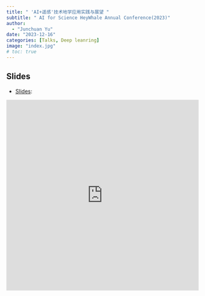 ```yaml
---
title: " 'AI+遥感'技术地学应用实践与展望 "
subtitle: " AI for Science HeyWhale Annual Conference(2023)"
author: 
  - "Junchuan Yu"
date: "2023-12-16"
categories: [Talks, Deep leanring]
image: "index.jpg"
# toc: true
---
```



## Slides

-   [Slides](https://yujc.quarto.pub/slide-20240111/#/section/):


<iframe src="https://yujc.quarto.pub/slide-20240111/#/section/" frameborder="0" width="100%" height="500&"></iframe>
